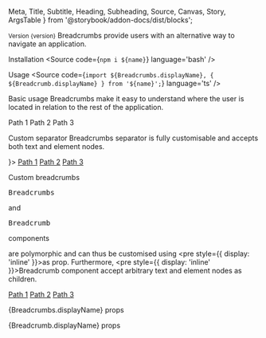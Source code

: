   Meta,
  Title,
  Subtitle,
  Heading,
  Subheading,
  Source,
  Canvas,
  Story,
  ArgsTable
} from '@storybook/addon-docs/dist/blocks';




<Meta title='Components/Breadcrumbs' />

<Title>Breadcrumbs</Title>
<Subtitle>
  <small>Version {version}</small>
</Subtitle>
<Subtitle>
  Breadcrumbs provide users with an alternative way to navigate an application.
</Subtitle>

<Heading>Installation</Heading>
<Source code={`npm i ${name}`} language='bash' />

<Heading>Usage</Heading>
<Source code={`import ${Breadcrumbs.displayName}, { ${Breadcrumb.displayName} } from '${name}';`} language='ts' />

<Subheading>Basic usage</Subheading>
<Subtitle>
  Breadcrumbs make it easy to understand where the user is located in relation to the rest of the application.
</Subtitle>

<Canvas>
  <Story name='Basic usage'>
    <div style={{ display: 'flex', padding: '10px' }}>
      <Breadcrumbs>
        <Breadcrumb>
          Path 1
        </Breadcrumb>
        <Breadcrumb>
          Path 2
        </Breadcrumb>
        <Breadcrumb active>
          Path 3
        </Breadcrumb>
      </Breadcrumbs>
    </div>
  </Story>
</Canvas>

<Subheading>Custom separator</Subheading>
<Subtitle>
  Breadcrumbs separator is fully customisable and accepts both text and element nodes.
</Subtitle>

<Canvas>
  <Story name='Custom separator'>
    <div style={{ display: 'flex', padding: '10px' }}>
      <Breadcrumbs separator={<span style={{ height: '10px', width: '10px', background: 'red' }} />}>
        <Breadcrumb>
          <a href="#">Path 1</a>
        </Breadcrumb>
        <Breadcrumb>
          <a href="#">Path 2</a>
        </Breadcrumb>
        <Breadcrumb active>
          <a href="#">Path 3</a>
        </Breadcrumb>
      </Breadcrumbs>
    </div>
  </Story>
</Canvas>

<Subheading>Custom breadcrumbs</Subheading>
<Subtitle>
  <pre style={{ display: 'inline' }}>Breadcrumbs</pre> and <pre style={{ display: 'inline' }}>Breadcrumb</pre> components
  are polymorphic and can thus be customised using <pre style={{ display: 'inline' }}>as</pre> prop.
  Furthermore, <pre style={{ display: 'inline' }}>Breadcrumb</pre> component accept arbitrary text and element
  nodes as children.
</Subtitle>

<Canvas>
  <Story name='Custom breadcrumbs'>
    <div style={{ display: 'flex', padding: '10px' }}>
      <Breadcrumbs as={SC.Breadcrumbs}>
        <Breadcrumb as={SC.Breadcrumb}>
          <a href="#">Path 1</a>
        </Breadcrumb>
        <Breadcrumb as={SC.Breadcrumb}>
          <a href="#">Path 2</a>
        </Breadcrumb>
        <Breadcrumb active as={SC.Breadcrumb}>
          <a href="#">Path 3</a>
        </Breadcrumb>
      </Breadcrumbs>
    </div>
  </Story>
</Canvas>

<Heading>{Breadcrumbs.displayName} props</Heading>
<ArgsTable of={Breadcrumbs} />

<Heading>{Breadcrumb.displayName} props</Heading>
<ArgsTable of={Breadcrumb} />

